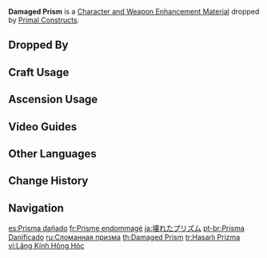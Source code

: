{{Item Infobox
|id          = 112071
|image       = Item Damaged Prism.png
|type        = Character and Weapon Enhancement Materials
|group       = Primal Construct Materials
|group2      = Elite Enemy Drops
|invCategory = Character Development Items
|quality     = 2
|description = A damaged component obtained from defeating a Primal Construct.<br>These uniquely-shaped machines are the eternal sentinels of the desert ruins, and they possess the power to pierce the mountains and reshape rocks. The same principles that power many mysterious devices above and beneath the earth also power these machines.
|source1     = Dropped by [[Primal Constructs]]
}}
'''Damaged Prism''' is a [[Character and Weapon Enhancement Material]] dropped by [[Primal Constructs]].

==Dropped By==
{{Dropped By}}

==Craft Usage==
{{Craft Usage}}

==Ascension Usage==
{{Ascension Usage}}
<!--
==Video Guides==
{{EVT
|video1   = 
|caption1 = 
}}-->
==Video Guides==
{{EVT
|video1   = https://youtu.be/rc3esCaGpjg
|caption1 = Turbid Prism (Primal Construct): Quick & Easy Farming Location
}}

==Other Languages==
{{Other Languages
|en      = Damaged Prism
|zhs     = 破缺棱晶
|zhs_rm  = Pòquē Léngjīng
|zht     = 破缺稜晶
|zht_rm  = Pòquē Léngjīng
|zh_tl   = Damaged Prism
|ja      = 壊れたプリズム
|ja_rm   = Kowareta Purizumu
|ja_tl   = Damaged Prism
|ko      = 파손된 결정
|ko_tl   = Damaged Crystal
|es      = Prisma dañado
|es_tl   = Damaged Prism
|fr      = Prisme endommagé
|fr_tl   = Damaged Prism
|ru      = Сломанная призма
|ru_tl   = Broken Prism
|th      = Damaged Prism
|vi      = Lăng Kính Hỏng Hóc
|vi_tl   = 
|de      = Zerbrochenes Prisma
|de_tl   = Shattered Prism
|id      = Damaged Prism
|pt      = Prisma Danificado
|pt_tl   = 
|tr      = Hasarlı Prizma
|tr_tl   = Damaged Prism
|it      = Prisma danneggiato
|it_tl   = Damaged Prism
}}

==Change History==
{{Change History|3.1}}

==Navigation==
{{Development Item Navbox|Character and Weapon Enhancement Materials}}

[[es:Prisma dañado]]
[[fr:Prisme endommagé]]
[[ja:壊れたプリズム]]
[[pt-br:Prisma Danificado]]
[[ru:Сломанная призма]]
[[th:Damaged Prism]]
[[tr:Hasarlı Prizma]]
[[vi:Lăng Kính Hỏng Hóc]]